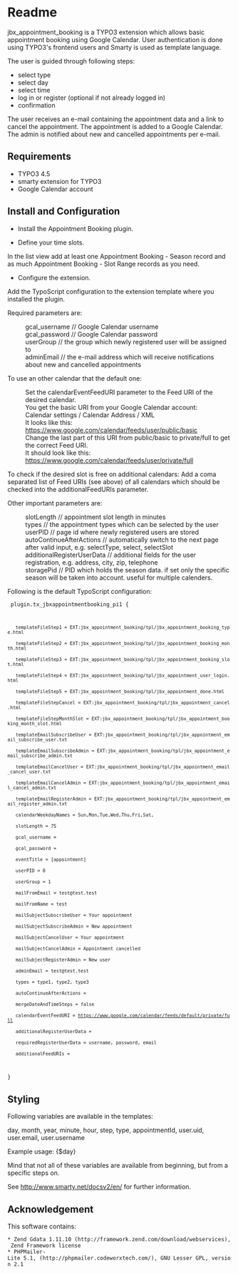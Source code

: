 = Readme =

jbx_appointment_booking is a TYPO3 extension which allows basic appointment booking using Google Calendar.
User authentication is done using TYPO3's frontend users and Smarty is used as template language.

The user is guided through following steps:
* select type
* select day
* select time
* log in or register (optional if not already logged in)
* confirmation

The user receives an e-mail containing the appointment data and a link to cancel the appointment.
The appointment is added to a Google Calendar.
The admin is notified about new and cancelled appointments per e-mail.

== Requirements ==

* TYPO3 4.5
* smarty extension for TYPO3
* Google Calendar account

== Install and Configuration ==

* Install the Appointment Booking plugin.

* Define your time slots.

In the list view add at least one Appointment Booking - Season record and as much Appointment Booking - Slot Range
records as you need.

* Configure the extension.

Add the TypoScript configuration to the extension template where you installed the plugin.

Required parameters are:
: gcal_username // Google Calendar username
: gcal_password // Google Calendar password
: userGroup // the group which newly registered user will be assigned to
: adminEmail // the e-mail address which will receive notifications about new and cancelled appointments

To use an other calendar that the default one:
: Set the calendarEventFeedURI parameter to the Feed URI of the desired calendar.
: You get the basic URI from your Google Calendar account:
: Calendar settings / Calendar Address / XML
: It looks like this: https://www.google.com/calendar/feeds/user/public/basic
: Change the last part of this URI from public/basic to private/full to get the correct Feed URI.
: It should look like this: https://www.google.com/calendar/feeds/user/private/full

To check if the desired slot is free on additional calendars:
Add a coma separated list of Feed URIs (see above) of all calendars which should be checked 
into the additionalFeedURIs parameter.

Other important parameters are:
: slotLength // appointment slot length in minutes
: types // the appointment types which can be selected by the user
: userPID // page id where newly registered users are stored
: autoContinueAfterActions // automatically switch to the next page after valid input, e.g. selectType, select, selectSlot
: additionalRegisterUserData // additional fields for the user registration, e.g. address, city, zip, telephone
: storagePid // PID which holds the season data. if set only the specific season will be taken into account. useful for multiple calenders.

Following is the default TypoScript configuration:

<code>
plugin.tx_jbxappointmentbooking_pi1 {
    templateFileStep1 = EXT:jbx_appointment_booking/tpl/jbx_appointment_booking_type.html
    templateFileStep2 = EXT:jbx_appointment_booking/tpl/jbx_appointment_booking_month.html
    templateFileStep3 = EXT:jbx_appointment_booking/tpl/jbx_appointment_booking_slot.html
    templateFileStep4 = EXT:jbx_appointment_booking/tpl/jbx_appointment_user_login.html
    templateFileStep5 = EXT:jbx_appointment_booking/tpl/jbx_appointment_done.html
    templateFileStepCancel = EXT:jbx_appointment_booking/tpl/jbx_appointment_cancel.html
    templateFileStepMonthSlot = EXT:jbx_appointment_booking/tpl/jbx_appointment_booking_month_slot.html
    templateEmailSubscribeUser = EXT:jbx_appointment_booking/tpl/jbx_appointment_email_subscribe_user.txt
    templateEmailSubscribeAdmin = EXT:jbx_appointment_booking/tpl/jbx_appointment_email_subscribe_admin.txt
    templateEmailCancelUser = EXT:jbx_appointment_booking/tpl/jbx_appointment_email_cancel_user.txt
    templateEmailCancelAdmin = EXT:jbx_appointment_booking/tpl/jbx_appointment_email_cancel_admin.txt
    templateEmailRegisterAdmin = EXT:jbx_appointment_booking/tpl/jbx_appointment_email_register_admin.txt
    calendarWeekdayNames = Sun,Mon,Tue,Wed,Thu,Fri,Sat,
    slotLength = 75
    gcal_username = 
    gcal_password = 
    eventTitle = [appointment] 
    userPID = 0
    userGroup = 1
    mailFromEmail = test@test.test
    mailFromName = test
    mailSubjectSubscribeUser = Your appointment
    mailSubjectSubscribeAdmin = New appointment
    mailSubjectCancelUser = Your appointment
    mailSubjectCancelAdmin = Appointment cancelled
    mailSubjectRegisterAdmin = New user
    adminEmail = test@test.test
    types = type1, type2, type3
    autoContinueAfterActions = 
    mergeDateAndTimeSteps = false
    calendarEventFeedURI = https://www.google.com/calendar/feeds/default/private/full
    additionalRegisterUserData = 
    requiredRegisterUserData = username, password, email
    additionalFeedURIs = 
}
</code>

== Styling ==

Following variables are available in the templates:

day, month, year, minute, hour, step, type, appointmentId, user.uid, user.email, user.username

Example usage: {$day}

Mind that not all of these variables are available from beginning, but from a specific steps on.

See http://www.smarty.net/docsv2/en/ for further information.

== Acknowledgement ==

This software contains:

 * Zend Gdata 1.11.10 (http://framework.zend.com/download/webservices), Zend Framework license
 * PHPMailer-Lite 5.1, (http://phpmailer.codeworxtech.com/), GNU Lesser GPL, version 2.1